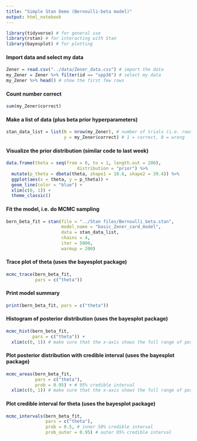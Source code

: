 ```yaml
---
title: "Simple Stan Demo (Bernoulli-beta model)"
output: html_notebook
---
```


```r
library(tidyverse) # for general use
library(rstan) # for interacting with Stan
library(bayesplot) # for plotting
```
#### Import data and select my data
```r
Zener = read.csv("../data/Zener_data.csv") # import the data
my_Zener = Zener %>% filter(id == "spp36") # select my data
my_Zener %>% head() # show the first few rows
```

#### Count number correct
```r
sum(my_Zener$correct)
```

#### Make a list of data (plus beta prior hyperparameters)
```r
stan_data_list = list(N = nrow(my_Zener), # number of trials (i.e. rows in the data frame)
                      y = my_Zener$correct) # 1 = correct, 0 = wrong
```

#### Visualize the prior distribution (similar code to last week)
```r
data.frame(theta = seq(from = 0, to = 1, length.out = 200),
                           distribution = "prior") %>%
  mutate(p_theta = dbeta(theta, shape1 = 10.6, shape2 = 39.4)) %>%
  ggplot(aes(x = theta, y = p_theta)) + 
  geom_line(color = "blue") +
  xlim(c(0, 1)) +
  theme_classic()
```

#### Fit the model, i.e. do MCMC sampling
```r
bern_beta_fit = stan(file = "../Stan files/Bernoulli_beta.stan",
                     model_name = "basic_Zener_card_model",
                     data = stan_data_list,
                     chains = 4,
                     iter = 5000,
                     warmup = 200)
```

#### Trace plot of theta (uses the bayesplot package)
```r
mcmc_trace(bern_beta_fit,
           pars = c("theta"))
```

#### Print model summary
```r
print(bern_beta_fit, pars = c("theta"))
```

#### Histogram of posterior distribution (uses the bayesplot package)
```r
mcmc_hist(bern_beta_fit,
          pars = c("theta")) +
  xlim(c(0, 1)) # make sure that the x-axis shows the full range of possible theta values (0 to 1)
```

#### Plot posterior distribution with credible interval (uses the bayesplot package)
```r
mcmc_areas(bern_beta_fit,
           pars = c("theta"),
           prob = 0.95) + # 95% credible interval
  xlim(c(0, 1)) # make sure that the x-axis shows the full range of possible theta values (0 to 1)
```
#### Plot credible interval for theta (uses the bayesplot package)
```r
mcmc_intervals(bern_beta_fit, 
               pars = c("theta"),
               prob = 0.5, # inner 50% credible interval
               prob_outer = 0.95) # outer 95% credible interval
```
